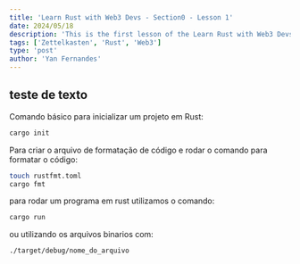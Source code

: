 ```yaml
---
title: 'Learn Rust with Web3 Devs - Section0 - Lesson 1'
date: 2024/05/18
description: 'This is the first lesson of the Learn Rust with Web3 Devs Bluiding program.'
tags: ['Zettelkasten', 'Rust', 'Web3']
type: 'post'
author: 'Yan Fernandes'
---
```

## teste de texto

Comando básico para inicializar um projeto em Rust:

```bash
cargo init
```

Para criar o arquivo de formatação de código e rodar o comando para formatar o código:

```bash
touch rustfmt.toml
cargo fmt
```

para rodar um programa em rust utilizamos o comando:

```bash
cargo run
```

ou utilizando os arquivos binarios com:

```bash
./target/debug/nome_do_arquivo
```
